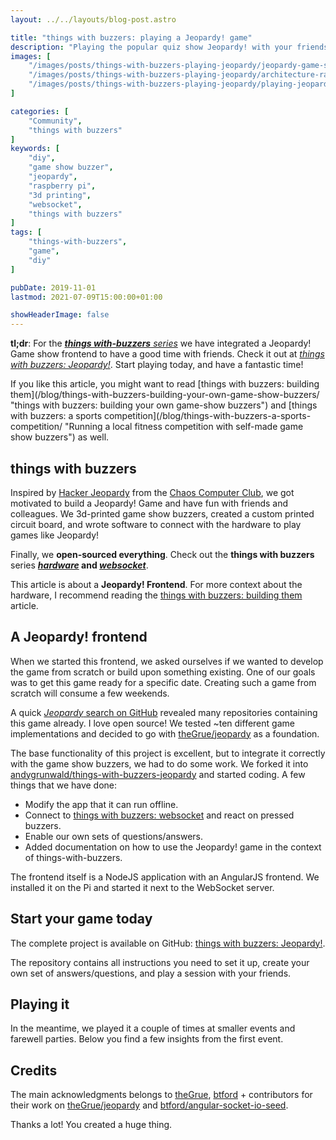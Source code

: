 ```yaml
---
layout: ../../layouts/blog-post.astro

title: "things with buzzers: playing a Jeopardy! game"
description: "Playing the popular quiz show Jeopardy! with your friends and your self-made game show buzzers."
images: [
    "/images/posts/things-with-buzzers-playing-jeopardy/jeopardy-game-show-board.png",
    "/images/posts/things-with-buzzers-playing-jeopardy/architecture-raspberry-pi-websocket-usb-game-show-buzzer-setup-frontend.png",
    "/images/posts/things-with-buzzers-playing-jeopardy/playing-jeopardy-game-show-buzzer-trivago-tech-get-together-2019.jpg"
]

categories: [
    "Community",
    "things with buzzers"
]
keywords: [
    "diy",
    "game show buzzer",
    "jeopardy",
    "raspberry pi",
    "3d printing",
    "websocket",
    "things with buzzers"
]
tags: [
    "things-with-buzzers",
    "game",
    "diy"
]

pubDate: 2019-11-01
lastmod: 2021-07-09T15:00:00+01:00

showHeaderImage: false
---
```


**tl;dr**: For the _[**things with-buzzers** series](https://github.com/andygrunwald/things-with-buzzers-hardware "things with buzzers hardware at GitHub")_ we have integrated a Jeopardy! Game show frontend to have a good time with friends. Check it out at _[things with buzzers: Jeopardy!](https://github.com/andygrunwald/things-with-buzzers-jeopardy "things with buzzers Jeopardy! Game software at GitHub")_.
Start playing today, and have a fantastic time!

<BlogPostImage
    path="/images/posts/things-with-buzzers-playing-jeopardy/jeopardy-game-show-board.png"
    alt="things with buzzers: The Jeopardy! game board."
    title="things with buzzers: The Jeopardy! game board." />

<UpdateBox>
    If you like this article, you might want to read [things with buzzers: building them](/blog/things-with-buzzers-building-your-own-game-show-buzzers/ "things with buzzers: building your own game-show buzzers") and [things with buzzers: a sports competition](/blog/things-with-buzzers-a-sports-competition/ "Running a local fitness competition with self-made game show buzzers") as well.
</UpdateBox>

## things with buzzers

Inspired by [Hacker Jeopardy](https://media.ccc.de/search/?q=Hacker+Jeopardy "Hacker Jeopardy from the Chaos Computer Club") from the [Chaos Computer Club](https://www.ccc.de/en/ "Chaos Computer Club"), we got motivated to build a Jeopardy! Game and have fun with friends and colleagues.
We 3d-printed game show buzzers, created a custom printed circuit board, and wrote software to connect with the hardware to play games like Jeopardy!

Finally, we **open-sourced everything**.
Check out the **things with buzzers** series **_[hardware](https://github.com/andygrunwald/things-with-buzzers-hardware "things with buzzers hardware at GitHub")_ and _[websocket](https://github.com/andygrunwald/things-with-buzzers-websocket "things with buzzers WebSocket software at GitHub")_**.

This article is about a **Jeopardy! Frontend**.
For more context about the hardware, I recommend reading the [things with buzzers: building them](/blog/things-with-buzzers-building-your-own-game-show-buzzers/ "things with buzzers: building your game-show buzzers") article.

<BlogPostImage
    path="/images/posts/things-with-buzzers-playing-jeopardy/architecture-raspberry-pi-websocket-usb-game-show-buzzer-setup-frontend.png"
    alt="things with buzzers: Architecture diagram of how the single parts play together."
    title="things with buzzers: Architecture diagram of how the single parts play together." />

## A Jeopardy! frontend

When we started this frontend, we asked ourselves if we wanted to develop the game from scratch or build upon something existing.
One of our goals was to get this game ready for a specific date.
Creating such a game from scratch will consume a few weekends.

A quick [_Jeopardy_ search on GitHub](https://github.com/search?q=jeopardy "Jeopardy search on GitHub") revealed many repositories containing this game already.
I love open source!
We tested ~ten different game implementations and decided to go with [theGrue/jeopardy](https://github.com/theGrue/jeopardy "A jeopardy project on GitHub") as a foundation.

The base functionality of this project is excellent, but to integrate it correctly with the game show buzzers, we had to do some work.
We forked it into [andygrunwald/things-with-buzzers-jeopardy](https://github.com/andygrunwald/things-with-buzzers-jeopardy "things with buzzers Jeopardy! game software at GitHub") and started coding.
A few things that we have done:

* Modify the app that it can run offline.
* Connect to [things with buzzers: websocket](https://github.com/andygrunwald/things-with-buzzers-websocket "things with buzzers WebSocket software at GitHub") and react on pressed buzzers.
* Enable our own sets of questions/answers.
* Added documentation on how to use the Jeopardy! game in the context of things-with-buzzers.

The frontend itself is a NodeJS application with an AngularJS frontend.
We installed it on the Pi and started it next to the WebSocket server.

## Start your game today

The complete project is available on GitHub: [things with buzzers: Jeopardy!](https://github.com/andygrunwald/things-with-buzzers-jeopardy "things with buzzers Jeopardy! game software at GitHub").

The repository contains all instructions you need to set it up, create your own set of answers/questions, and play a session with your friends.

## Playing it

In the meantime, we played it a couple of times at smaller events and farewell parties.
Below you find a few insights from the first event.

<BlogPostImage
    path="/images/posts/things-with-buzzers-playing-jeopardy/playing-jeopardy-game-show-buzzer-trivago-tech-get-together-2019.jpg"
    alt="Playing a Jeopardy! game at trivago's internal tech conference on the 19th of March 2019 with our self-made game show buzzers."
    title="Playing a Jeopardy! game at trivago's internal tech conference on the 19th of March 2019 with our self-made game show buzzers." />

<YouTube id="-be2fD5neGU" description="The official event video from trivago. The Jeopardy! game is visible from 0:59 min to 1:04 min." />

## Credits

The main acknowledgments belongs to [theGrue](https://github.com/theGrue "theGrue at GitHub"), [btford](https://github.com/btford "btford at GitHub") + contributors for their work on [theGrue/jeopardy](https://github.com/theGrue/jeopardy "Original Jeopardy Software at GitHub") and [btford/angular-socket-io-seed](https://github.com/btford/angular-socket-io-seed "Angularjs foundation for the Jeopardy game").

Thanks a lot! You created a huge thing.
